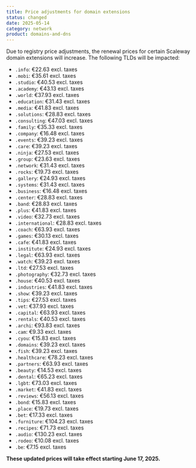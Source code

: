 ```yaml
---
title: Price adjustments for domain extensions
status: changed
date: 2025-05-14
category: network
product: domains-and-dns
---
```


Due to registry price adjustments, the renewal prices for certain Scaleway domain extensions will increase. The following TLDs will be impacted:

- `.info`: €22.63 excl. taxes
- `.mobi`: €35.61 excl. taxes
- `.studio`: €40.53 excl. taxes
- `.academy`: €43.13 excl. taxes
- `.world`: €37.93 excl. taxes
- `.education`: €31.43 excl. taxes
- `.media`: €41.83 excl. taxes
- `.solutions`: €28.83 excl. taxes
- `.consulting`: €47.03 excl. taxes
- `.family`: €35.33 excl. taxes
- `.company`: €16.48 excl. taxes
- `.events`: €39.23 excl. taxes
- `.care`: €39.23 excl. taxes
- `.ninja`: €27.53 excl. taxes
- `.group`: €23.63 excl. taxes
- `.network`: €31.43 excl. taxes
- `.rocks`: €19.73 excl. taxes
- `.gallery`: €24.93 excl. taxes
- `.systems`: €31.43 excl. taxes
- `.business`: €16.48 excl. taxes
- `.center`: €28.83 excl. taxes
- `.band`: €28.83 excl. taxes
- `.plus`: €41.83 excl. taxes
- `.video`: €32.73 excl. taxes
- `.international`: €28.83 excl. taxes
- `.coach`: €63.93 excl. taxes
- `.games`: €30.13 excl. taxes
- `.cafe`: €41.83 excl. taxes
- `.institute`: €24.93 excl. taxes
- `.legal`: €63.93 excl. taxes
- `.watch`: €39.23 excl. taxes
- `.ltd`: €27.53 excl. taxes
- `.photography`: €32.73 excl. taxes
- `.house`: €40.53 excl. taxes
- `.industries`: €41.83 excl. taxes
- `.show`: €39.23 excl. taxes
- `.tips`: €27.53 excl. taxes
- `.vet`: €37.93 excl. taxes
- `.capital`: €63.93 excl. taxes
- `.rentals`: €40.53 excl. taxes
- `.archi`: €93.83 excl. taxes
- `.cam`: €9.33 excl. taxes
- `.cyou`: €15.83 excl. taxes
- `.domains`: €39.23 excl. taxes
- `.fish`: €39.23 excl. taxes
- `.healthcare`: €78.23 excl. taxes
- `.partners`: €63.93 excl. taxes
- `.beauty`: €14.53 excl. taxes
- `.dental`: €65.23 excl. taxes
- `.lgbt`: €73.03 excl. taxes
- `.market`: €41.83 excl. taxes
- `.reviews`: €56.13 excl. taxes
- `.bond`: €15.83 excl. taxes
- `.place`: €19.73 excl. taxes
- `.bet`: €17.33 excl. taxes
- `.furniture`: €104.23 excl. taxes
- `.recipes`: €71.73 excl. taxes
- `.audio`: €130.23 excl. taxes
- `.rodeo`: €10.08 excl. taxes
- `.be`: €7.15 excl. taxes

**These updated prices will take effect starting June 17, 2025.**
